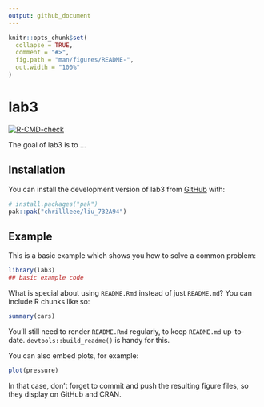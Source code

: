 ```yaml
---
output: github_document
---
```


<!-- README.md is generated from README.Rmd. Please edit that file -->

```r
knitr::opts_chunk$set(
  collapse = TRUE,
  comment = "#>",
  fig.path = "man/figures/README-",
  out.width = "100%"
)
```

# lab3

<!-- badges: start -->
  [![R-CMD-check](https://github.com/chrillleee/liu_732A94/actions/workflows/R-CMD-check.yaml/badge.svg)](https://github.com/chrillleee/liu_732A94/actions/workflows/R-CMD-check.yaml)
<!-- badges: end -->

The goal of lab3 is to ...

## Installation

You can install the development version of lab3 from [GitHub](https://github.com/) with:

``` r
# install.packages("pak")
pak::pak("chrillleee/liu_732A94")
```

## Example

This is a basic example which shows you how to solve a common problem:

```r
library(lab3)
## basic example code
```

What is special about using `README.Rmd` instead of just `README.md`? You can include R chunks like so:

```r
summary(cars)
```

You'll still need to render `README.Rmd` regularly, to keep `README.md` up-to-date. `devtools::build_readme()` is handy for this.

You can also embed plots, for example:

```r
plot(pressure)
```

In that case, don't forget to commit and push the resulting figure files, so they display on GitHub and CRAN.
